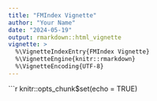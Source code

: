 ```yaml
---
title: "FMIndex Vignette"
author: "Your Name"
date: "2024-05-19"
output: rmarkdown::html_vignette
vignette: >
  %\VignetteIndexEntry{FMIndex Vignette}
  %\VignetteEngine{knitr::rmarkdown}
  %\VignetteEncoding{UTF-8}
---
```


```r
knitr::opts_chunk$set(echo = TRUE)

